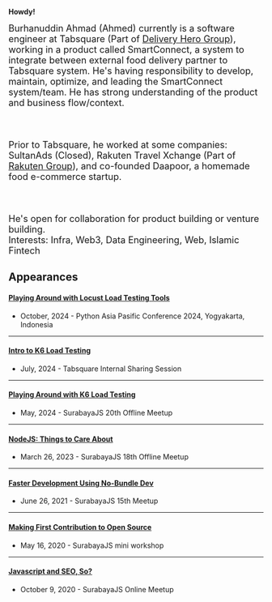 
__Howdy!__

<font size="4">
    Burhanuddin Ahmad (Ahmed) currently is a software engineer at Tabsquare (Part of <a href="https://www.deliveryhero.com/" target="_blank">Delivery Hero Group</a>), working in a product called SmartConnect, a system to integrate between external food delivery partner to Tabsquare system. He's having responsibility to develop, maintain, optimize, and leading the SmartConnect system/team. He has strong understanding of the product and business flow/context.
</font>

<br/><br/>

<font size="4">
    Prior to Tabsquare, he worked at some companies: SultanAds (Closed), Rakuten Travel Xchange (Part of <a href="https://www.rakuten.co.jp/" target="_blank">Rakuten Group</a>), and co-founded Daapoor, a homemade food e-commerce startup.
</font>

<br/><br/>

<font size="4">
    He's open for collaboration for product building or venture building. <br />
    Interests: Infra, Web3, Data Engineering, Web, Islamic Fintech
</font>


<Contact />

<h2 class="text-xl font-bold mb-2">Appearances</h2>

#### [__Playing Around with Locust Load Testing Tools__](https://docs.google.com/presentation/d/1srudFhC3l-EqY5Nr1nGnAG2TxQjt7OIYMIQnFGPmItk/edit?usp=sharing)
- October, 2024 - Python Asia Pasific Conference 2024, Yogyakarta, Indonesia 
---
#### [__Intro to K6 Load Testing__](https://docs.google.com/presentation/d/1v5RqN5QDJhUxRz5FfumMfa83aA-nbcO1ysrc6LXfUQ8/edit?usp=drive_link)
- July, 2024 - Tabsquare Internal Sharing Session
---
#### [__Playing Around with K6 Load Testing__](https://docs.google.com/presentation/d/1v5RqN5QDJhUxRz5FfumMfa83aA-nbcO1ysrc6LXfUQ8/edit?usp=drive_link)
- May, 2024 - SurabayaJS 20th Offline Meetup
---
#### [__NodeJS: Things to Care About__](https://speakerdeck.com/burhanahmeed/nodejs-backend-development-things-to-care-about)
- March 26, 2023 - SurabayaJS 18th Offline Meetup
---
#### [__Faster Development Using No-Bundle Dev__](https://speakerdeck.com/burhanahmeed/faster-development-with-no-bundle-dev-tools)
- June 26, 2021 - SurabayaJS 15th Meetup
---
#### [__Making First Contribution to Open Source__](https://speakerdeck.com/burhanahmeed/berkontribusi-ke-open-source)
- May 16, 2020 - SurabayaJS mini workshop
---
#### [__Javascript and SEO, So?__](https://speakerdeck.com/burhanahmeed/javascript-and-seo-so)
- October 9, 2020 - SurabayaJS Online Meetup

